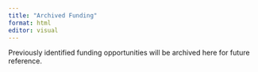 ```yaml
---
title: "Archived Funding"
format: html
editor: visual
---
```

Previously identified funding opportunities will be archived here for future reference.